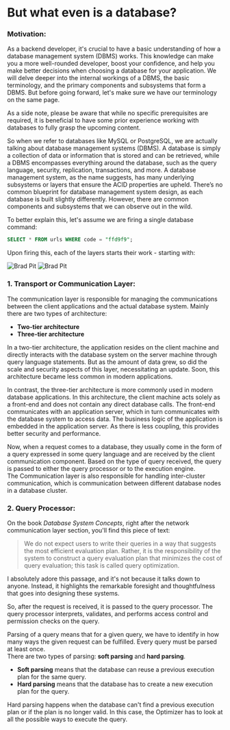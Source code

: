 # But what even is a database?

### Motivation:

As a backend developer, it's crucial to have a basic understanding of how a database management system (DBMS) works. This knowledge can make you a more well-rounded developer, boost your confidence, and help you make better decisions when choosing a database for your application. We will delve deeper into the internal workings of a DBMS, the basic terminology, and the primary components and subsystems that form a DBMS. But before going forward, let's make sure we have our terminology on the same page.

As a side note, please be aware that while no specific prerequisites are required, it is beneficial to have some prior experience working with databases to fully grasp the upcoming content.

So when we refer to databases like MySQL or PostgreSQL, we are actually talking about database management systems (DBMS). A database is simply a collection of data or information that is stored and can be retrieved, while a DBMS encompasses everything around the database, such as the query language, security, replication, transactions, and more. A database management system, as the name suggests, has many underlying subsystems or layers that ensure the ACID properties are upheld. There’s no common blueprint for database management system design, as each database is built slightly differently. However, there are common components and subsystems that we can observe out in the wild.

To better explain this, let's assume we are firing a single database command:

```sql
SELECT * FROM urls WHERE code = "ffd9f9";
```

Upon firing this, each of the layers starts their work - starting with:

![Brad Pit](https://upload.wikimedia.org/wikipedia/commons/thumb/4/4c/Brad_Pitt_2019_by_Glenn_Francis.jpg/250px-Brad_Pitt_2019_by_Glenn_Francis.jpg "Brad ki pic")
![Brad Pit](https://media.istockphoto.com/id/485371557/photo/twilight-at-spirit-island.jpg?s=612x612&w=0&k=20&c=FSGliJ4EKFP70Yjpzso0HfRR4WwflC6GKfl4F3Hj7fk= "Brad ki pic")

### 1. Transport or Communication Layer:

The communication layer is responsible for managing the communications between the client applications and the actual database system. Mainly there are two types of architecture:

- **Two-tier architecture**
- **Three-tier architecture**

In a two-tier architecture, the application resides on the client machine and directly interacts with the database system on the server machine through query language statements. But as the amount of data grew, so did the scale and security aspects of this layer, necessitating an update. Soon, this architecture became less common in modern applications.

In contrast, the three-tier architecture is more commonly used in modern database applications. In this architecture, the client machine acts solely as a front-end and does not contain any direct database calls. The front-end communicates with an application server, which in turn communicates with the database system to access data. The business logic of the application is embedded in the application server. As there is less coupling, this provides better security and performance.

Now, when a request comes to a database, they usually come in the form of a query expressed in some query language and are received by the client communication component. Based on the type of query received, the query is passed to either the query processor or to the execution engine.  
The Communication layer is also responsible for handling inter-cluster communication, which is communication between different database nodes in a database cluster.

### 2. Query Processor:

On the book _Database System Concepts_, right after the network communication layer section, you'll find this piece of text:

> We do not expect users to write their queries in a way that suggests the most efficient evaluation plan. Rather, it is the responsibility of the system to construct a query evaluation plan that minimizes the cost of query evaluation; this task is called query optimization.

I absolutely adore this passage, and it's not because it talks down to anyone. Instead, it highlights the remarkable foresight and thoughtfulness that goes into designing these systems.

So, after the request is received, it is passed to the query processor. The query processor interprets, validates, and performs access control and permission checks on the query.

Parsing of a query means that for a given query, we have to identify in how many ways the given request can be fulfilled. Every query must be parsed at least once.  
There are two types of parsing: **soft parsing** and **hard parsing**.

- **Soft parsing** means that the database can reuse a previous execution plan for the same query.
- **Hard parsing** means that the database has to create a new execution plan for the query.

Hard parsing happens when the database can't find a previous execution plan or if the plan is no longer valid. In this case, the Optimizer has to look at all the possible ways to execute the query.
